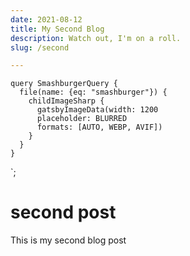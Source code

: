 ```yaml
---
date: 2021-08-12
title: My Second Blog
description: Watch out, I'm on a roll.
slug: /second

---
```



    query SmashburgerQuery {
      file(name: {eq: "smashburger"}) {
        childImageSharp {
          gatsbyImageData(width: 1200
          placeholder: BLURRED
          formats: [AUTO, WEBP, AVIF])
        }
      }
    }
  `;

  <GatsbyImage
    image={getImage(props.data.file)}
    alt='a smashburger on a plate'
  />

# second post

This is my second blog post

